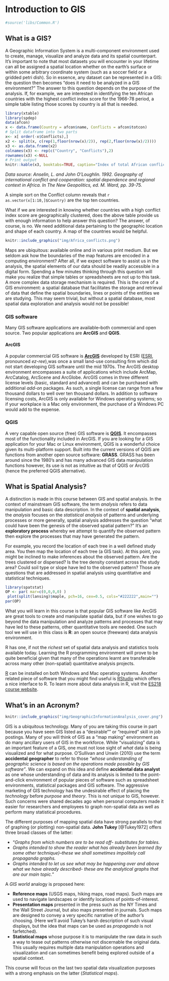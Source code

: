 # Introduction to GIS {#introGIS}

```r
#source('libs/Common.R')
```

## What is a GIS?

A Geographic Information System is a multi-component environment used to create, manage, visualize and analyze data and its spatial counterpart. It's important to note that most datasets you will encounter in your lifetime can all be assigned a spatial location whether on the earth's surface or within some arbitrary coordinate system (such as a soccer field or a gridded petri dish). So in essence, any dataset can be represented in a GIS: the question then becomes "does it need to be analyzed in a GIS environment?" The answer to this question depends on the purpose of the analysis. If, for example, we are interested in identifying the ten African countries with the highest conflict index score for the 1966-78 period, a simple table listing those scores by country is all that is needed. 

```r
library(xtable)  
library(spdep)  
data(afcon)  
x <- data.frame(Country = afcon$name, Conflicts = afcon$totcon)
# Split dataframe into two parts
x<- x[ order(-x$Conflicts),]
x2 <- split(x, c(rep(1,floor(nrow(x)/2)), rep(2,floor(nrow(x)/2)))) 
x3 <- as.data.frame(x2) 
colnames(x3) <- rep(c("Country", "Conflicts"),2)
rownames(x3) <-NULL
# Print output
knitr::kable(x3, booktabs=TRUE, caption="Index of total African conflict for the 1966-78 period [@Anselin1992a].")
```

*Data source: Anselin, L. and John O'Loughlin. 1992. Geography of international conflict and cooperation: spatial dependence and regional context in Africa. In The New Geopolitics, ed. M. Ward, pp. 39-75.*


A simple sort on the Conflict column reveals that `r as.vector(x[1:10,]$Country)` are the top ten countries.

What if we are interested in knowing whether countries with a high conflict index score are geographically clustered, does the above table provide us with enough information to help answer this question? The answer, of course, is no. We need additional data pertaining to the geographic location and shape of each country. A map of the countries would be helpful.

```r

knitr::include_graphics("img/Africa_conflicts.png")
```


Maps are ubiquitous: available online and in various print medium. But we seldom ask how the boundaries of the map features are encoded in a computing environment? After all, if we expect software to assist us in the analysis, the spatial elements of our data should be readily accessible in a digital form. Spending a few minutes thinking through this question will make you realize that simple tables or spreadsheets are not up to this task. A more complex data storage mechanism is required. This is the core of a GIS environment: a spatial database that facilitates the storage and retrieval of data that define the spatial boundaries, lines or points of the entities we are studying. This may seem trivial, but without a spatial database, most spatial data exploration and analysis would not be possible!

### GIS software

Many GIS software applications are available--both commercial and open source. Two popular applications are **ArcGIS** and **QGIS**.

#### ArcGIS

A popular commercial GIS software is [**ArcGIS**](http://desktop.arcgis.com/en/) developed by ESRI ([ESRI](https://en.wikipedia.org/wiki/Esri), pronounced *ez-ree*),was once a small land-use consulting firm which did not start developing GIS software until the mid 1970s. The ArcGIS desktop environment encompasses a suite of applications which include ArcMap, ArcCatalog, ArcScene and ArcGlobe. ArcGIS comes in three different license levels (basic, standard and advanced) and can be purchased with additional *add-on* packages. As such, a single license can range from a few thousand dollars to well over ten thousand dollars. In addition to software licensing costs, ArcGIS is only available for Windows operating systems; so if your workplace is a Mac only environment, the purchase of a Windows PC would add to the expense.

### QGIS 

A very capable open source (free) GIS software is [**QGIS**](http://qgis.org). It encompasses most of the functionality included in ArcGIS. If you are looking for a GIS application for your Mac or Linux environment, QGIS is a wonderful choice given its multi-platform support. Built into the current versions of QGIS are functions from another open source software: **GRASS**. GRASS has been around since the 1980's and has many advanced GIS data manipulation functions however, its use is not as intuitive as that of QGIS or ArcGIS (hence the preferred QGIS alternative).

## What is Spatial Analysis?

A distinction is made in this course between GIS and spatial analysis.
In the context of mainstream GIS software, the term *analysis*
refers to data manipulation and basic data description. In the context
of **spatial analysis**, the *analysis* focuses on the *statistical analysis* of
patterns and underlying processes or more generally, spatial analysis
addresses the question “what could have been the genesis of the
observed spatial pattern?” It’s an **exploratory process** whereby we
attempt to quantify the observed pattern then explore the processes
that may have generated the pattern.

For example, you record the location of each tree in a well defined
study area. You then map the location of each tree (a GIS task).
At this point, you might be inclined to make inferences about the
observed pattern. Are the trees clustered or dispersed? Is the tree
density constant across the study area? Could soil type or slope have
led to the observed pattern? Those are questions that are addressed
in spatial analysis using quantitative and statistical techniques.


```r

library(spatstat)
OP <- par( mar=c(0,0,0,0) )
 plot(split(lansing)$maple, pch=16, cex=0.5, cols="#222222",main="")
par(OP)
```

What you will learn in this course is that popular GIS software like ArcGIS are great tools to create and manipulate spatial data, but if one wishes to go beyond the data manipulation and analyze patterns and processes that may have led to these patterns, other quantitative tools are needed. One such tool we will use in this class is **R**: an open source (freeware) data analysis environment. 

R has one, if not the *richest* set of spatial data analysis and statistics tools available today. Learning the R programming environment will prove to be quite beneficial given that many of the operations learnt are transferable across many other (non-spatial) quantitative analysis projects.

[R](http://www.r-project.org/) can be installed on both Windows and Mac operating systems. Another related piece of software that you might find useful is [RStudio](https://www.rstudio.com/products/rstudio/download/) which offers a nice interface to R. To learn more about data analysis in R, visit the [ES218 course website](http://mgimond.github.io/ES218/).

## What's in an Acronym?

```r

knitr::include_graphics("img/GeographicInformationAnalysis_cover.png")
```


GIS is a ubiquitous technology. Many of you are taking this course in part because you have seen GIS listed as a "desirable"" or "required" skill in job postings. Many of you will think of GIS as a “map making” environment as do many ancillary users of GIS in the workforce. While "visualizing" data is an important feature of a GIS, one must not lose sight of *what* data is being visualized and for what purpose. O'Sullivan and Unwin (2010) use the term **accidental geographer** to refer to those *"whose understanding of geographic science is based on the operations made possible by GIS software"*. We can expand on this idea and define **accidental data analyst** as one whose understanding of data and its analysis is limited to the point-and-click environment of popular pieces of software such as spreadsheet environments, statistical packages and GIS software. The aggressive marketing of GIS technology has the undesirable effect of placing the *technology* before *purpose* and *theory*. This is not unique to GIS, however. Such concerns were shared decades ago when personal computers made it easier for researchers and employees to graph non-spatial data as well as perform many statistical procedures. 

The different purposes of mapping spatial data have strong parallels to that of graphing (or plotting) non-spatial data. **John Tukey** [@Tukey1972] offers three broad classes of the latter:

 * "*Graphs from which numbers are to be read off- substitutes for tables.*
 *  *Graphs intended to show the reader what has already been learned (by some other technique)--these we shall sometimes impolitely call propaganda graphs.*
 *  *Graphs intended to let us see what may be happening over and above what we have already described- these are the analytical graphs that are our main topic.*"

A *GIS world* analogy is proposed here:

 * **Reference maps** (USGS maps, hiking maps, road maps). Such maps are used to navigate landscapes or identify locations of points-of-interest.
 * **Presentation maps** presented in the press such as the NY Times and the Wall Street Journal, but also maps presented in journals. Such maps are designed to convey a very specific narrative of the author's choosing. (Here we'll avoid Tukey's harsh description of such visual displays, but the idea that maps can be used as *propaganda* is not farfetched).
 * **Statistical maps** whose purpose it is to manipulate the raw data in such a way to tease out patterns otherwise not discernable the original data. This usually requires multiple data manipulation operations and visualization and can sometimes benefit being explored outside of a spatial context.
 
This course will focus on the last two spatial data visualization purposes with a strong emphasis on the latter (*Statistical maps*).




